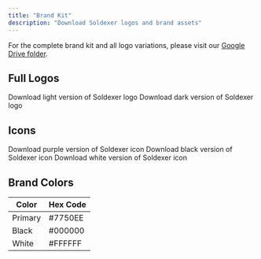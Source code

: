 ```yaml
---
title: "Brand Kit"
description: "Download Soldexer logos and brand assets"
---
```


For the complete brand kit and all logo variations, please visit our [Google Drive folder](https://drive.google.com/drive/folders/1XqF3n6Jly5_VxqB-xRPxku4-3mCOjsSL?usp=sharing).

## Full Logos

<CardGroup>
  <Card
    title="Light Logo"
    img="/logo/soldexer-light.png"
    href="/logo/soldexer-light.png"
    download
  >
    Download light version of Soldexer logo
  </Card>
  <Card
    title="Dark Logo"
    img="/logo/soldexer-dark.png"
    href="/logo/soldexer-dark.png"
    download
  >
    Download dark version of Soldexer logo
  </Card>
</CardGroup>

## Icons

<CardGroup>
  <Card
    title="Purple Icon"
    img="/logo/Soldexer logomark - purple.png"
    href="/logo/Soldexer logomark - purple.png"
    download
  >
    Download purple version of Soldexer icon
  </Card>
  <Card
    title="Black Icon"
    img="/logo/Soldexer logomark - black.png"
    href="/logo/Soldexer logomark - black.png"
    download
  >
    Download black version of Soldexer icon
  </Card>
  <Card
    title="White Icon"
    img="/logo/Soldexer logomark - white.png"
    href="/logo/Soldexer logomark - white.png"
    download
  >
    Download white version of Soldexer icon
  </Card>
</CardGroup>

## Brand Colors

| Color   | Hex Code |
| ------- | -------- |
| Primary | #7750EE  |
| Black   | #000000  |
| White   | #FFFFFF  |
